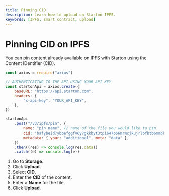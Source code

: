 ```yaml
---
title: Pinning CID
description: Learn how to upload on Starton IPFS.
keywords: [IPFS, smart contract, upload]
---
```



# Pinning CID on IPFS

You can pin content already available on IPFS with Starton using the Content IDentifier (CID).

<Tabs>
<TabItem value="code" label="From Code">

```js showLineNumbers
const axios = require("axios")

// AUTHENTICATING TO THE API USING YOUR API KEY
const startonApi = axios.create({
	baseURL: "https://api.starton.com",
	headers: {
		"x-api-key": "YOUR_API_KEY",
	},
})

startonApi
	.post("/v3/ipfs/pin", {
		name: "pin name", // name of the file you would like to pin
		cid: "bafybeid7ybbefggfv6y7gkkbyt3tpi647p66mrmcjkujrlbfbtb6mmbklq", // cid of the file you would like to pin
		metadata: { your: "additional", meta: "data" },
	})
	.then((res) => console.log(res.data))
	.catch((e) => console.log(e))
```

</TabItem>
<TabItem value="dashboard" label="From Webapp">

1. Go to **Storage**.
1. Click **Upload**.
1. Select **CID**.
1. Enter the **CID** of the content.
1. Enter a **Name** for the file.
1. Click **Upload**.

</TabItem>
</Tabs>
